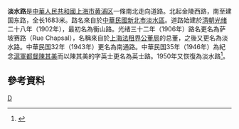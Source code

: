 '''淡水路'''是[[中華人民共和國|中華人民共和國]][[上海市|上海市]][[黄浦区|黄浦区]]一條南北走向道路。北起金陵西路，南至建国东路，全长1683米。路名來自於[[中華民國|中華民國]][[新北市|新北市]][[淡水區|淡水區]]。道路始建於[[清朝|清朝]][[光绪|光绪]]二十八年（1902年），最初名為衡山路。光绪三十二年（1906年）路名更名為萨坡赛路（Rue Chapsal），名稱來自於[[上海法租界公董局|上海法租界公董局]]的总董，之後又更名為淡水路。中華民国32年（1943年）更名為南通路。中華民国35年（1946年）為紀念[[滬軍都督|滬軍都督]][[陳其美|陳其美]]而以陳其美的字英士更名為英士路。1950年又恢復為淡水路<ref>{{cite news |title=第二节　县镇级类 |url=http://www.shtong.gov.cn/Newsite/node2/node2245/node70862/node70870/node70919/node70925/userobject1ai73717.html |publisher=上海市地方志辦公室 |accessdate=2020-12-31 |archive-date=2018-09-30 |archive-url=https://web.archive.org/web/20180930154432/http://www.shtong.gov.cn/Newsite/node2/node2245/node70862/node70870/node70919/node70925/userobject1ai73717.html |dead-url=no }}</ref>。

== 參考資料 ==
{{Reflist|2}}

[[Category:上海道路|D]]